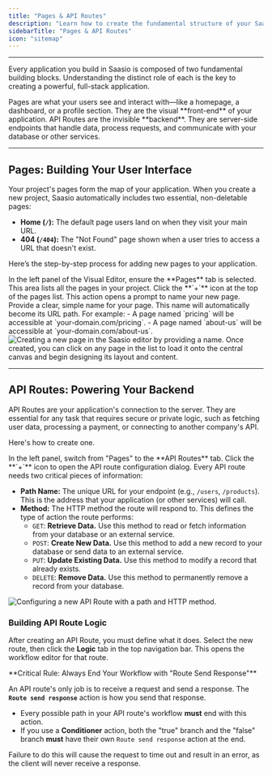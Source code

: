 ```yaml
---
title: "Pages & API Routes"
description: "Learn how to create the fundamental structure of your Saasio application by adding pages for your user interface and API routes for your backend logic."
sidebarTitle: "Pages & API Routes"
icon: "sitemap"
---
```


---

Every application you build in Saasio is composed of two fundamental building blocks. Understanding the distinct role of each is the key to creating a powerful, full-stack application.

<CardGroup cols={2}>
  <Card title="Pages: The User Interface" icon="file-lines">
    Pages are what your users see and interact with—like a homepage, a
    dashboard, or a profile section. They are the visual **front-end** of your
    application.
  </Card>
  <Card title="API Routes: The Backend Logic" icon="server">
    API Routes are the invisible **backend**. They are server-side endpoints
    that handle data, process requests, and communicate with your database or
    other services.
  </Card>
</CardGroup>

---

## Pages: Building Your User Interface

Your project's pages form the map of your application. When you create a new project, Saasio automatically includes two essential, non-deletable pages:

- **Home (`/`):** The default page users land on when they visit your main URL.
- **404 (`/404`):** The "Not Found" page shown when a user tries to access a URL that doesn't exist.

Here’s the step-by-step process for adding new pages to your application.

<Steps>
<Step title="1. Navigate to the Pages Tab">
In the left panel of the Visual Editor, ensure the **Pages** tab is selected. This area lists all the pages in your project.
</Step>

<Step title="2. Create a New Page">
  Click the **`+`** icon at the top of the pages list. This action opens a
  prompt to name your new page.
</Step>

<Step title="3. Enter the Page Name">
Provide a clear, simple name for your page. This name will automatically become its URL path. For example:
- A page named `pricing` will be accessible at `your-domain.com/pricing`.
- A page named `about-us` will be accessible at `your-domain.com/about-us`.

<Frame caption="Creating a new page in the Saasio editor by providing a name.">
  <img
    alt="Creating a new page in the Saasio editor by providing a name."
    src="/images/create-page.png"
    style={{ borderRadius: "8px" }}
  />
</Frame>

<Note>
  Once created, you can click on any page in the list to load it onto the
  central canvas and begin designing its layout and content.
</Note>

</Step>
</Steps>

---

## API Routes: Powering Your Backend

API Routes are your application's connection to the server. They are essential for any task that requires secure or private logic, such as fetching user data, processing a payment, or connecting to another company's API.

Here's how to create one.

<Steps>
<Step title="1. Navigate to the API Routes Tab">
In the left panel, switch from "Pages" to the **API Routes** tab.
</Step>

<Step title="2. Create a New API Route">
  Click the **`+`** icon to open the API route configuration dialog.
</Step>

<Step title="3. Define the Route Path and Method">
Every API route needs two critical pieces of information:

- **Path Name:** The unique URL for your endpoint (e.g., `/users`, `/products`). This is the address that your application (or other services) will call.
- **Method:** The HTTP method the route will respond to. This defines the type of action the route performs:
  - `GET`: **Retrieve Data.** Use this method to read or fetch information from your database or an external service.
  - `POST`: **Create New Data.** Use this method to add a new record to your database or send data to an external service.
  - `PUT`: **Update Existing Data.** Use this method to modify a record that already exists.
  - `DELETE`: **Remove Data.** Use this method to permanently remove a record from your database.

<Frame caption="Configuring a new API Route with a path and HTTP method.">
  <img
    alt="Configuring a new API Route with a path and HTTP method."
    src="/images/create-route.png"
    style={{ borderRadius: "8px" }}
/>

</Frame>
</Step>
</Steps>

### Building API Route Logic

After creating an API Route, you must define what it does. Select the new route, then click the **Logic** tab in the top navigation bar. This opens the workflow editor for that route.

<Warning>
**Critical Rule: Always End Your Workflow with "Route Send Response"**

An API route's only job is to receive a request and send a response. The **`Route send response`** action is how you send that response.

- Every possible path in your API route's workflow **must** end with this action.
- If you use a **Conditioner** action, both the "true" branch and the "false" branch **must** have their own `Route send response` action at the end.

Failure to do this will cause the request to time out and result in an error, as the client will never receive a response.

</Warning>
